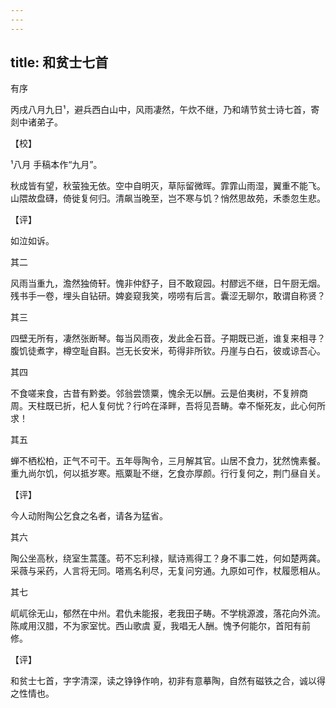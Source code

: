 ```yaml
---
---
---
```

title: 和贫士七首
---



有序





丙戌八月九日¹，避兵西白山中，风雨凄然，午炊不继，乃和靖节贫士诗七首，寄剡中诸弟子。

【校】

¹八月 手稿本作“九月”。

秋成皆有望，秋萤独无依。空中自明灭，草际留微晖。霏霏山雨湿，翼重不能飞。山隈故盘礴，倚徙复何归。清飙当晚至，岂不寒与饥？悄然思故苑，禾黍忽生悲。

【评】

如泣如诉。





其二


风雨当重九，澹然独倚轩。愧非仲舒子，目不敢窥园。村醪远不继，日午厨无烟。残书手一卷，埋头自钻研。婢妾窥我笑，唠唠有后言。囊涩无聊尔，敢谓自称贤？





其三


四壁无所有，凄然张断琴。每当风雨夜，发此金石音。子期既已逝，谁复来相寻？腹饥徒煮字，樽空耻自斟。岂无长安米，苟得非所钦。丹崖与白石，彼或谅吾心。





其四


不食嗟来食，古昔有黔娄。邻翁尝馈粟，愧余无以酬。云是伯夷树，不复辨商 周。天柱既已折，杞人复何忧？行吟在泽畔，吾将见吾畴。幸不惭死友，此心何所求！





其五


蝉不栖松柏，正气不可干。五年辱陶令，三月解其官。山居不食力，犹然愧素餐。重九尚尔饥，何以抵岁寒。瓶粟耻不继，乞食亦厚颜。行行复何之，荆门昼自关。

【评】

今人动附陶公乞食之名者，请各为猛省。





其六


陶公坐高秋，绕室生蒿蓬。苟不忘利禄，赋诗焉得工？身不事二姓，何如楚两龚。采薇与采药，人言将无同。嗒焉名利尽，无复问穷通。九原如可作，杖履愿相从。





其七


屼屼徐无山，郁然在中州。君仇未能报，老我田子畴。不学桃源渡，落花向外流。陈咸用汉腊，不为家室忧。西山歌虞 夏，我唱无人酬。愧予何能尔，首阳有前修。

【评】

和贫士七首，字字清深，读之铮铮作响，初非有意摹陶，自然有磁铁之合，诚以得之性情也。